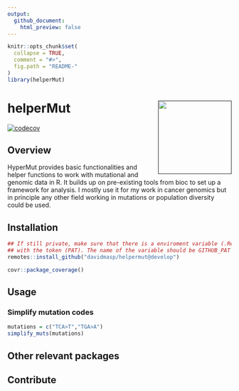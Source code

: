 ```yaml
---
output:
  github_document:
    html_preview: false
---
```


<!-- README.md is generated from README.Rmd. Please edit that file -->

```r
knitr::opts_chunk$set(
  collapse = TRUE,
  comment = "#>",
  fig.path = "README-"
)
library(helperMut)
```

# helperMut <a href=''><img src='helperMut.png' align="right" height="165" /></a>

[![codecov](https://codecov.io/gh/davidmasp/helperMut/branch/develop/graph/badge.svg?token=9jkMksb2mk)](https://codecov.io/gh/davidmasp/helperMut)

## Overview

HyperMut provides basic functionalities and helper
functions to work with mutational and genomic data in R. It builds up
on pre-existing tools from bioc to set up a framework for analysis. 
I mostly use it for my work in cancer genomics but in principle any other
field working in mutations or population diversity could be used.


## Installation

```r
## If still private, make sure that there is a enviroment variable (.Renviron)
## with the token (PAT). The name of the variable should be GITHUB_PAT
remotes::install_github("davidmasp/helpermut@develop")

```

```r

covr::package_coverage()

```


## Usage

### Simplify mutation codes

```r
mutations = c("TCA>T","TGA>A")
simplify_muts(mutations)
```


## Other relevant packages


## Contribute




